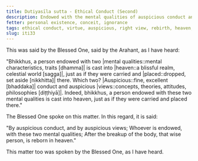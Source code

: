 ```yaml
---
title: Dutiyasīla sutta - Ethical Conduct (Second)
description: Endowed with the mental qualities of auspicious conduct and views, one is reborn in heaven.
fetter: personal existence, conceit, ignorance
tags: ethical conduct, virtue, auspicious, right view, rebirth, heaven, personal existence, conceit, ignorance, iti, iti28-49
slug: iti33
---
```


This was said by the Blessed One, said by the Arahant, as I have heard:

"Bhikkhus, a person endowed with two |mental qualities::mental characteristics, traits [dhamma]| is cast into |heaven::a blissful realm, celestial world [sagga]|, just as if they were carried and |placed::dropped, set aside [nikkhitta]| there. Which two? |Auspicious::fine, excellent [bhaddaka]|  conduct and auspicious |views::concepts, theories, attitudes, philosophies [diṭṭhiyā]|. Indeed, bhikkhus, a person endowed with these two mental qualities is cast into heaven, just as if they were carried and placed there."

The Blessed One spoke on this matter. In this regard, it is said:

"By auspicious conduct,
and by auspicious views;
Whoever is endowed,
with these two mental qualities;
After the breakup of the body, that wise person,
is reborn in heaven."

This matter too was spoken by the Blessed One, as I have heard.